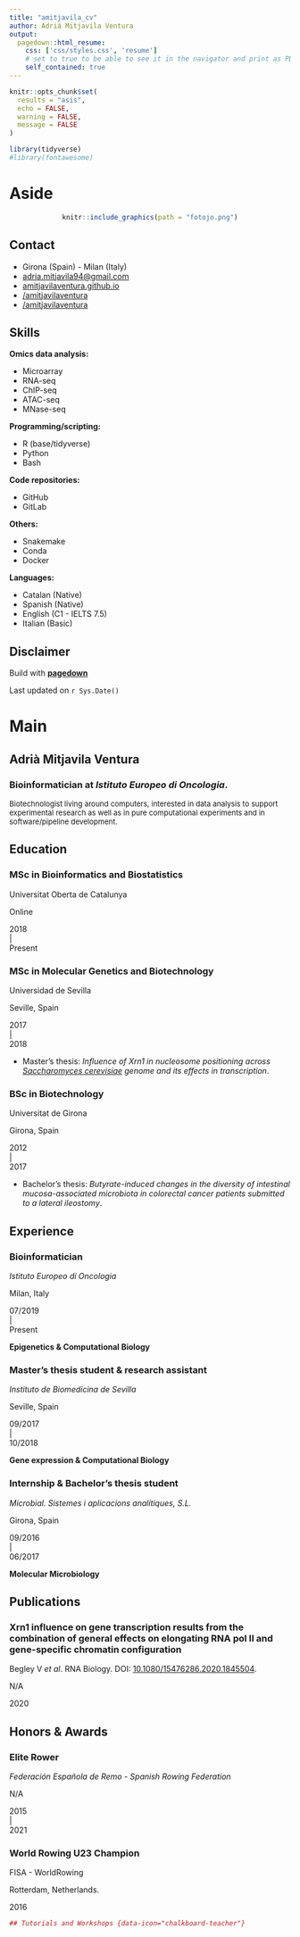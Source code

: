 ```yaml
---
title: "amitjavila_cv"
author: Adrià Mitjavila Ventura
output:
  pagedown::html_resume:
    css: ['css/styles.css', 'resume']
    # set to true to be able to see it in the navigator and print as PDF; false only to visualize in the RStudio viewer panel (faster).
    self_contained: true
---
```


```r
knitr::opts_chunk$set(
  results = "asis", 
  echo = FALSE,
  warning = FALSE,
  message = FALSE
)

library(tidyverse)
#library(fontawesome)
```

# Aside

<center>
```r
knitr::include_graphics(path = "fotojo.png")
```
</center>

## Contact {#contact}

-   <i class="fa fa-home"></i> Girona (Spain) - Milan (Italy)
-   <i class="fa fa-at"></i> [adria.mitjavila94\@gmail.com](mailto:adria.mitjavila94@gmail.com){.email}
-   <i class="fa fa-globe"></i> [amitjavilaventura.github.io](https://amitjavilaventura.github.io)
-   <i class="fab fa-github"></i> [/amitjavilaventura](https://github.com/amitjavilaventura)
-   <i class="fab fa-gitlab"></i> [/amitjavilaventura](https://gitlab.com/amitjavilaventura)


## Skills {#skills}


**Omics data analysis:**

-   Microarray
-   RNA-seq
-   ChIP-seq
-   ATAC-seq
-   MNase-seq

**Programming/scripting:**

-   R (base/tidyverse)
-   Python
-   Bash

**Code repositories:**

-   GitHub
-   GitLab

**Others:**

-   Snakemake
-   Conda
-   Docker 
<!--
**Operating systems:**

-   MS Windows
-   MAC OS
-   Ubuntu

**Offimatics:**

-   MS Office
-   OpenOffice
-->

**Languages:**

-   Catalan (Native)
-   Spanish (Native)
-   English (C1 - IELTS 7.5)
-   Italian (Basic)

## Disclaimer {#disclaimer}

<!--
Made with the R package [**pagedown**](https://github.com/rstudio/pagedown).

Some code is from [wjakethompson](https://github.com/wjakethompson/cv)
-->

Build with [**pagedown**](https://github.com/rstudio/pagedown)

Last updated on `r Sys.Date()`

# Main

## Adrià Mitjavila Ventura {#title}

### Bioinformatician at *Istituto Europeo di Oncologia*.

<p style="font-size:13px">Biotechnologist living around computers, interested in data analysis to support experimental research as well as in pure computational experiments and in software/pipeline development.</p>

## Education {data-icon="graduation-cap" data-concise="true"}

<!--
### PhD in Computational Biology

Scuola Europea di Medicina Molecolare

Milan, Italy

2019<br>|<br>Present
-->

### MSc in Bioinformatics and Biostatistics

Universitat Oberta de Catalunya

Online

2018<br>|<br>Present

### MSc in Molecular Genetics and Biotechnology

Universidad de Sevilla

Seville, Spain

2017<br>|<br>2018

- Master's thesis: *Influence of Xrn1 in nucleosome positioning across <ins>Saccharomyces cerevisiae</ins> genome and its effects in transcription*.

### BSc in Biotechnology

Universitat de Girona

Girona, Spain

2012<br>|<br>2017

- Bachelor's thesis: *Butyrate-induced changes in the diversity of intestinal mucosa-associated microbiota in colorectal cancer patients submitted to a lateral ileostomy*.

## Experience {data-icon="laptop"}

<!--
### PhD candidate in Computational Biology

*Istituto Europeo di Oncologia*

Milan, Italy

10/2019 <br>|<br>Present

**Epigenetics & Computational Biology**
-->

### Bioinformatician

*Istituto Europeo di Oncologia*

Milan, Italy

07/2019<br>|<br>Present

**Epigenetics & Computational Biology**

### Master's thesis student & research assistant

*Instituto de Biomedicina de Sevilla*

Seville, Spain

09/2017<br>|<br>10/2018

**Gene expression & Computational Biology**

### Internship & Bachelor's thesis student

*Microbial. Sistemes i aplicacions analítiques, S.L.*

Girona, Spain

09/2016<br>|<br>06/2017

**Molecular Microbiology**

## Publications {data-icon="book"}

### Xrn1 influence on gene transcription results from the combination of general effects on elongating RNA pol II and gene-specific chromatin configuration

Begley V *et al*. RNA Biology. DOI: [10.1080/15476286.2020.1845504](https://doi.org/10.1080/15476286.2020.1845504).

N/A

2020 


## Honors & Awards {data-icon="award"}

<!--
### SEMM PhD Fellowship

*Scuola Europea di Medicina Molecolare* - *European School of Molecular Medicine*

Milan, Italy

10/2019 <br>|<br> Present
-->

### Elite Rower
*Federación Española de Remo* - *Spanish Rowing Federation*

N/A 

2015 <br>|<br> 2021

###  World Rowing U23 Champion

FISA - WorldRowing

Rotterdam, Netherlands. 

2016

```r
## Tutorials and Workshops {data-icon="chalkboard-teacher"}
```


